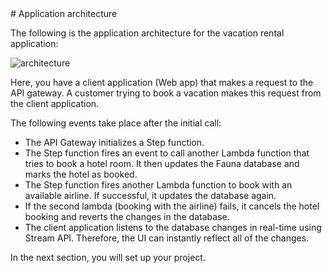 
<GA />
# Application architecture

The following is the application architecture for the vacation rental application: 

![architecture](https://workshop-shadid.s3.amazonaws.com/architecture.png)

Here, you have a client application (Web app) that makes a request to the API gateway. A customer trying to book a vacation makes this request from the client application.

The following events take place after the initial call:

- The API Gateway initializes a Step function.
- The Step function fires an event to call another Lambda function that tries to book a hotel room. It then updates the Fauna database and marks the hotel as booked.
- The Step function fires another Lambda function to book with an available airline. If successful, it updates the database again.
- If the second lambda (booking with the airline) fails, it cancels the hotel booking and reverts the changes in the database.
- The client application listens to the database changes in real-time using Stream API. Therefore, the UI can instantly reflect all of the changes.

In the next section, you will set up your project.